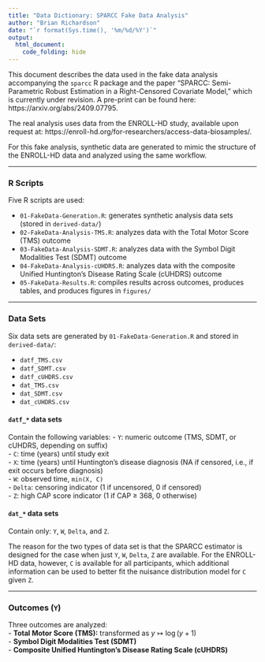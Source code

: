 ```yaml
---
title: "Data Dictionary: SPARCC Fake Data Analysis"
author: "Brian Richardson"
date: "`r format(Sys.time(), '%m/%d/%Y')`"
output:
  html_document:
    code_folding: hide
---
```


This document describes the data used in the fake data analysis accompanying the `sparcc` R package and the paper "SPARCC: Semi-Parametric Robust Estimation in a Right-Censored Covariate Model," which is currently under revision. A pre-print can be found here: https://arxiv.org/abs/2409.07795.

The real analysis uses data from the ENROLL-HD study, available upon request at: https://enroll-hd.org/for-researchers/access-data-biosamples/.  

For this fake analysis, synthetic data are generated to mimic the structure of the ENROLL-HD data and analyzed using the same workflow.

---

### R Scripts

Five R scripts are used:

* `01-FakeData-Generation.R`: generates synthetic analysis data sets (stored in `derived-data/`)
* `02-FakeData-Analysis-TMS.R`: analyzes data with the Total Motor Score (TMS) outcome
* `03-FakeData-Analysis-SDMT.R`: analyzes data with the Symbol Digit Modalities Test (SDMT) outcome
* `04-FakeData-Analysis-cUHDRS.R`: analyzes data with the composite Unified Huntington’s Disease Rating Scale (cUHDRS) outcome
* `05-FakeData-Results.R`: compiles results across outcomes, produces tables, and produces figures in `figures/`

---

### Data Sets

Six data sets are generated by `01-FakeData-Generation.R` and stored in `derived-data/`:

* `datf_TMS.csv`
* `datf_SDMT.csv`
* `datf_cUHDRS.csv`
* `dat_TMS.csv`
* `dat_SDMT.csv`
* `dat_cUHDRS.csv`

#### `datf_*` data sets  
Contain the following variables:
- `Y`: numeric outcome (TMS, SDMT, or cUHDRS, depending on suffix)  
- `C`: time (years) until study exit  
- `X`: time (years) until Huntington’s disease diagnosis (NA if censored, i.e., if exit occurs before diagnosis)  
- `W`: observed time, `min(X, C)`  
- `Delta`: censoring indicator (1 if uncensored, 0 if censored)  
- `Z`: high CAP score indicator (1 if CAP ≥ 368, 0 otherwise)  

#### `dat_*` data sets  
Contain only: `Y`, `W`, `Delta`, and `Z`.

The reason for the two types of data set is that the SPARCC estimator is designed for the case when just `Y`, `W`, `Delta`, `Z` are available. For the ENROLL-HD data, however, `C` is available for all participants, which additional information can be used to better fit the nuisance distribution model for `C` given `Z`.

---

### Outcomes (`Y`)

Three outcomes are analyzed:  
- **Total Motor Score (TMS):** transformed as $y \mapsto \log(y+1)$  
- **Symbol Digit Modalities Test (SDMT)**  
- **Composite Unified Huntington’s Disease Rating Scale (cUHDRS)**  
